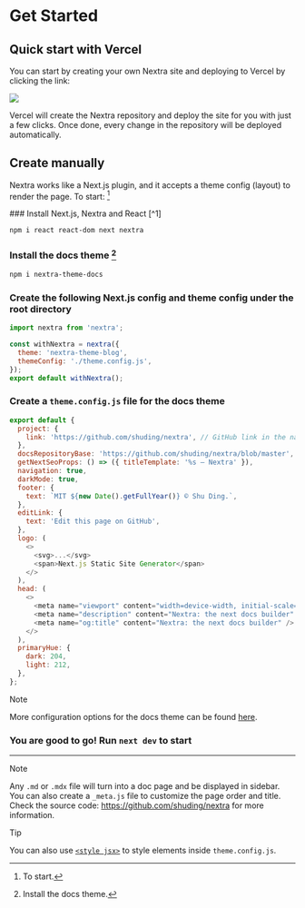 # Get Started

## Quick start with Vercel

You can start by creating your own Nextra site and deploying to Vercel by
clicking the link:

[![](https://vercel.com/button)](https://vercel.com/new/clone?demo-description=Markdown%20powered%20docs%20site.%20Built%20with%20Next.js.&demo-image=https%3A%2F%2Fnextra.vercel.app%2Fdemo.png&demo-title=Documentation%20Starter%20Kit&demo-url=https%3A%2F%2Fnextra.vercel.app%2F&project-name=nextjs-docs&repository-name=nextjs-docs&s=https%3A%2F%2Fgithub.com%2Fshuding%2Fnextra&from=templates)

Vercel will create the Nextra repository and deploy the site for you with just a
few clicks. Once done, every change in the repository will be deployed
automatically.

## Create manually

Nextra works like a Next.js plugin, and it accepts a theme config (layout) to
render the page. To start: [^3]

<Steps>
### Install Next.js, Nextra and React [^1]

```sh npm2yarn
npm i react react-dom next nextra
```

### Install the docs theme [^2]

```sh npm2yarn
npm i nextra-theme-docs
```

### Create the following Next.js config and theme config under the root directory

```js filename="next.config.mjs"
import nextra from 'nextra';

const withNextra = nextra({
  theme: 'nextra-theme-blog',
  themeConfig: './theme.config.js',
});
export default withNextra();
```

### Create a `theme.config.js` file for the docs theme

```js filename="theme.config.js"
export default {
  project: {
    link: 'https://github.com/shuding/nextra', // GitHub link in the navbar
  },
  docsRepositoryBase: 'https://github.com/shuding/nextra/blob/master', // base URL for the docs repository
  getNextSeoProps: () => ({ titleTemplate: '%s – Nextra' }),
  navigation: true,
  darkMode: true,
  footer: {
    text: `MIT ${new Date().getFullYear()} © Shu Ding.`,
  },
  editLink: {
    text: 'Edit this page on GitHub',
  },
  logo: (
    <>
      <svg>...</svg>
      <span>Next.js Static Site Generator</span>
    </>
  ),
  head: (
    <>
      <meta name="viewport" content="width=device-width, initial-scale=1.0" />
      <meta name="description" content="Nextra: the next docs builder" />
      <meta name="og:title" content="Nextra: the next docs builder" />
    </>
  ),
  primaryHue: {
    dark: 204,
    light: 212,
  },
};
```

> [!NOTE]
>
> More configuration options for the docs theme can be found
> [here](/themes/docs/configuration).

### You are good to go! Run `next dev` to start

</Steps>

---

<span id="sidebar-and-anchor-links" />

> [!NOTE]
>
> Any `.md` or `.mdx` file will turn into a doc page and be displayed in
> sidebar. You can also create a `_meta.js` file to customize the page order and
> title. <br /> Check the source code: https://github.com/shuding/nextra for
> more information.

> [!TIP]
>
> You can also use
> [`<style jsx>`](https://nextjs.org/docs/basic-features/built-in-css-support#css-in-js)
> to style elements inside `theme.config.js`.

[^1]: Install Next.js, Nextra and React.

[^2]: Install the docs theme.

[^3]: To start.
